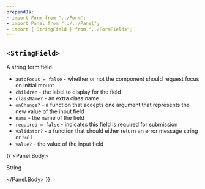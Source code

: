 ```yaml
---
prependJs:
- import Form from "../Form";
- import Panel from "../../Panel";
- import { StringField } from "../FormFields";
---
```


## `<StringField>`

A string form field.

* `autoFocus = false` - whether or not the component should request focus on initial mount
* `children` - the label to display for the field
* `className?` - an extra class name
* `onChange?` - a function that accepts one argument that represents the new value of the input field
* `name` - the name of the field
* `required = false` - indicates this field is required for submission
* `validator?` - a function that should either return an error message string or `null`
* `value?` - the value of the input field

{{
  <Panel>
    <Panel.Body>
      <Form>
        <StringField name="string" required>String</StringField>
      </Form>
    </Panel.Body>
  </Panel>
}}
